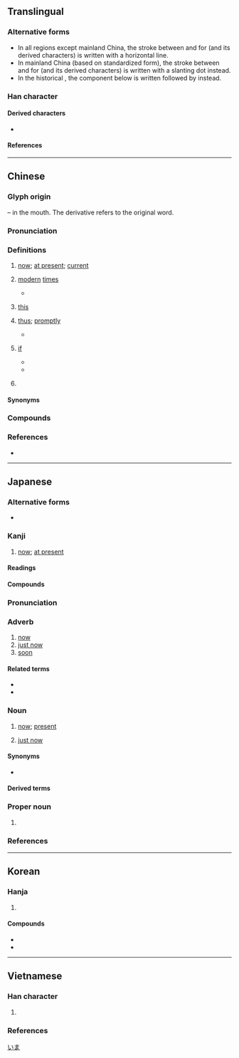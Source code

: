{{also|令}}
{{character info}}
==Translingual==
{{Han stroke|Mainland China<br/>[[File:今-bw.png|200px]]}}
{{Han stroke|All regions except mainland China<br/>[[File:今-tred.png|80px]]}}

===Alternative forms===
* In all regions except mainland China, the stroke between {{l|mul|𠆢}} and {{l|mul|㇇}} for <big>{{lang|mul|sc=Hant|今}}</big> (and its derived characters) is written with a horizontal {{l|mul|一}} line.
* In mainland China (based on ''{{w|Xin Zixing}}'' standardized form), the stroke between {{l|mul|𠆢}} and {{l|mul|㇇}} for <big>{{lang|mul|sc=Hans|今}}</big> (and its derived characters) is written with a slanting {{l|mul|丶}} dot instead.
* In the historical {{w|Kangxi dictionary}}, the component below {{l|mul|𠆢}} is written {{l|mul|一}} followed by {{l|mul|𠃍}} instead.

===Han character===
{{Han char|rn=9|rad=人|as=02|sn=4|four=80207|canj=OIN,OMN|ids=⿱亽㇇(G),⿱亼㇇(HTJKV)}}

====Derived characters====
* {{l|mul|[[仱]], [[吟]], [[坅]], [[妗]], [[岒]], [[忴]], [[扲]], [[汵]], [[昑]], [[肣]], [[枔]], [[㲐]], [[玪]], [[𥄯]], [[矜]], [[砛]], [[紟]]([[𫄛]]), [[耹]], [[䑤]], [[蚙]], [[衿]], [[訡]], [[赺]], [[趻]], [[軡]], [[鈐]]([[钤]]), [[䩂]], [[靲]], [[䪩]], [[䰼]], [[鹶]], [[黅]], [[黔]], [[霒]], [[䶃]], [[䶖]], [[㪁]], [[欦]], [[雂]], [[鳹]], [[㕂]], [[岑]], [[庈]], [[芩]], [[笒]], [[棽]], [[琴]], [[含]], [[念]], [[侌]], [[𠉞]], [[衾]], [[貪]]([[贪]]), [[酓]], [[霠]], [[𩃬]]}}

====References====
{{Han ref|kx=0091.180|dkj=00358|dj=0194.030|hdz=10105.050|uh=4ECA}}

----

==Chinese==
{{zh-forms|alt=𫢉,⿱𠆢𬼽,⿱𠆢下}} <!-- Note: 𫝆 is Japanese alternative form, not Chinese. -->

===Glyph origin===
{{Han etym}}
{{liushu|i}} – in the mouth. The derivative {{och-l|含}} refers to the original word.

===Pronunciation===
{{zh-pron
|m=jīn,er=y
|m-s=jin1
|c=gam1
|c-t=
|g=jin1
|h=pfs=kîm;gd=gim1
|j=jing1
|mb=gíng
|md=gĭng
|mn=kin/kim/taⁿ
|mn_note=kin - colloquial; kim - literary; taⁿ - semantic (also written as {{zh-l|旦}} or {{zh-l|當}})
|mn-t=gim1
|w=1jin
|x=jin1
|mc=y
|oc=y
|cat=n,adv
}}

===Definitions===
{{zh-hanzi}}

# [[now]]; [[at present]]; [[current#Adjective|current]]
#: {{zh-x|今天|the '''current''' day; today}}
#: {{zh-x|從今以後|from '''now''' onwards.}}
#: {{zh-syn|現在}}
# {{lb|zh|literary}} [[modern]] [[times]]
#: {{zh-x|古往今來|from ancient to '''modern times'''.}}
#* {{zh-x|王 之 好{hào} 樂 甚，則 國 其 庶 幾 乎。今 之 樂，猶 古 之 樂 也。|If your Majesty's love of music were very great, Qi would be near to a state of good government! The music of '''the present day''' is just like the music of antiquity, as regards effecting that.|ref=Mengzi}}
#: {{zh-syn|現代}}
#: {{zh-ant|古}}
# {{zh-o}} [[this]]
#: {{zh-x|今次|'''this''' time}}
#: {{uxi|zh|[[今日事，今日畢|'''今'''日事，'''今'''日畢]]|tr='''jīn'''rì shì, '''jīn'''rì bì|''(literally)'' Matters of '''this''' day ought to be completed by '''this''' day.}}
#: {{zh-syn|此|這}}
# {{zh-o}} [[thus]]; [[promptly]]
#* {{zh-x|子 為 我 反，無 見 王 矣。十日 之 內，數 萬 之 眾，今 涉 魏 境。|ref=Zhanguoce}}
#: {{zh-syn|即|立刻}}
# {{zh-o}} [[if]]
#* {{zh-x|此 無 他，與 民 同 樂 也。今 王 與 百姓 同 樂，則 王{wàng} 矣。|Their feeling thus is from no other reason but that you cause them to have their pleasure as you have yours. '''If''' your Majesty '''now''' will make pleasure a thing common to the people and yourself, the royal sway awaits you.|ref=Mengzi|}}
#* {{zh-x|今 兩 虎 共 鬥，其 勢 不 俱 生。|'''If''' we (the two tigers) fight against one another, it is certainly not possible that both of us will survive.|ref=Shiji}}
#: {{zh-syn|若|假如}}
# {{surname|zh}}

====Synonyms====
{{zh-dial|現在}}

===Compounds===
{{zh-der|今天|今日|今年|今旦|不今不古|乃今|事到如今|于今|亙古亙今|今上|今不如昔|今世|今世說|今人|今來|今來古往|今兒|今兒個|今古奇觀|今古學派|今夕|今夕何夕|今夜|今後|今愁古恨|今文|今文家|今文尚書|今文經|今昔|今昔之感|今是昨非|今晚|今朝|今生|今生今世|今番|今茲|今草|今譯|今隸|今雨|今非昔比|今音|今韻|今體詩|以古方今|以古非今|來今|借古諷今|傍今|傳譽古今|其今|冠絕古今|博古知今|博古通今|博覽古今|即今|厚今薄古|厚古薄今|及今|古今|古今中外|古今兒|古今小說|古今少有|古今注|古今絕色|古往今來|古為今用|只今|如今|如今晚兒|尊古卑今|居今稽古|往古來今|從今以後|從古至今|感今懷昔|指古摘今|援古證今|撫今追昔|攀今吊古|攀今攬古|攀今比昔|攀今覽古|方今|於今|昨非今是|是古非今|時今|暨今|格古通今|泥古非今|洞鑒古今|演古勸今|為今之計|現今|當今|當今無輩|目今|知今博古|知古今兒|知往鑒今|空古絕今|競今疏古|而今|而今而後|自今|至今|茹古涵今|說今道古|說古談今|談今論古|談古說今|談古論今|論今說古|講古論今|貫穿今古|貴古賤今|貽範古今|超今冠古|超今絕古|超今越古|越古超今|迄今|透古通今|通今博古|通古博今|酌古御今|鑑古推今|隆古賤今|震古鑠今|非昔是今|頌古非今|今日事，今日畢|今宵|今夫}}

===References===
* {{R:yue:Hanzi}}

{{zh-cat|Present}}

----

==Japanese==

===Alternative forms===
* {{ja-l|𫝆}}

===Kanji===
{{ja-kanji|grade=2|rs=人02}}

# [[now]]; [[at present]]

====Readings====
{{ja-readings
|goon=こん<こん<こむ
|kanon=きん<きん<きむ
|kun=いま-
|nanori=な
}}

====Compounds====
{{attention|ja|Need to convert ja-l to ja-r with hiragana readings}}
{{col5|ja
|{{ja-r|今日|きょう}}: [[today]]
|{{ja-r|今朝|け​さ}}: [[this morning]]
|{{ja-r|今年|ことし}}: [[this year]]
|{{ja-r|今宵|こよい}}: [[tonight]]; [[this evening]]
|{{ja-r|今回|こんかい}}: [[this time]]; [[lately]]
|{{ja-r|今月|こんげつ}}: [[this]] [[month]]
|{{ja-r|今後|こんご}}: [[from now on]]
|{{ja-r|今週|こんしゅう}}: [[this]] [[week]]
|{{ja-r|今度|こんど}}: [[this time]]; [[recent]]; [[previous]]; [[another]]
|{{ja-r|今晩|こんばん}}: [[tonight]]; [[this evening]]
|{{ja-l|今迄}}
|{{ja-l|今際}}
|{{ja-l|今夏}}
|{{ja-l|今期}}
|{{ja-l|今暁}}
|{{ja-l|今古}}
|{{ja-l|今更}}
|{{ja-l|今国会}}
|{{ja-l|今々}}, {{ja-l|今今}}
|{{ja-l|今次}}
|{{ja-l|今秋}}
|{{ja-l|今出来}}
|{{ja-l|今春}}
|{{ja-l|今尚}}
|{{ja-l|今上}}
|{{ja-l|今人}}
|{{ja-l|今世界}}
|{{ja-l|今世紀}}
|{{ja-l|今是昨非}}
|{{ja-l|今生}}
|{{ja-l|今昔}}
|{{ja-l|今川焼}}
|{{ja-l|今程}}
|{{ja-l|今冬}}
|{{ja-l|今道心}}
|{{ja-l|今般}}
|{{ja-l|今風}}
|{{ja-l|今方}}
|{{ja-l|今明日}}
|{{ja-l|今夜}}
|{{ja-l|今夕}}
|{{ja-l|今様}}
}}

{{ja-kanjitab|いま|yomi=k}}

===Pronunciation===
{{ja-pron|yomi=k|いま|acc=1|acc_ref=DJR,NHK}}

===Adverb===
{{ja-pos|adverb|いま}}

# [[now]]
# [[just now]]
# [[soon]]

====Related terms====
* {{ja-r|すぐ}}
* {{ja-r|すぐ に}}

===Noun===
{{ja-noun|いま}}

# [[now]]; [[present#Adjective|present]]
#: {{ja-usex|'''今'''を生きる|'''いま''' を いきる|live in the now}}
#: {{ja-usex|'''今'''はもうない。|'''いま''' は もう ない。|It does not exist any more. (''lit. "now it is no longer existing."'')}}
# [[just now]]
#: {{synonyms|ja|さっき}}
#: {{ja-usex|'''今'''の声|'''いま''' の こえ|that voice just now}}
#: {{ja-usex|なんだったんだろう、'''今'''の。|なん だった ん だろう、'''いま''' の。|What was that just now&hellip;?}}

====Synonyms====
* {{ja-r|現在|げんざい}}

====Derived terms====
{{der3|ja|title=Terms derived from {{ja-r|今|いま}}:
|{{ja-r|今一度|いまいちど}}: [[once more]]
|{{ja-r|今どき|いまどき}}: [[these days]]
|{{ja-r|今時|いまどき}}: {{alt form|ja|{{ja-r|今どき|いまどき}}}}
|{{ja-r|今頃|いまごろ}}: [[around]] [[this time]]
|{{ja-r|今一つ|いまひとつ}}: [[one]] [[more]]; [[another]]; [[slightly]] [[lacking]]
|{{ja-r|今まで|いままで}}: [[until]] [[now]]; [[so far]]
|{{ja-r|今や|いまや}}: [[nowadays]]
|{{ja-r|中今|なかいま|the [[present#Adjective|present]]; as a [[privileged]] [[moment]] in [[eternity]]}}
|{{ja-l|今が今まで}}
|{{ja-l|今ごろ}}
|{{ja-l|今し方}}
|{{ja-l|今では}}
|{{ja-l|今の所}}
|{{ja-l|今めかしい}}
|{{ja-l|今めかす}}
|{{ja-l|今もって}}
|{{ja-l|今や遅しと}}
|{{ja-l|今少し}}
|{{ja-l|今思うと}}
|{{ja-l|今直ぐ}}
}}

===Proper noun===
{{ja-pos|proper|こん}}

# {{surname|ja|sort=こん}}

===References===
<references/>

[[Category:Japanese basic words|いま]]

----

==Korean==

===Hanja===
{{ko-hanja/new|이제|금}}

# {{hanja form of|금|[[now]]; [[at present]]}}

====Compounds====
* {{ko-l|금방|今方}}
* {{ko-l|방금|方今}}

----

==Vietnamese==

===Han character===
{{vi-readings|rs=人02
|hanviet=kim-tdcndg;tdcntd;gdhn, câm-tdcndg;tdcntd
|phienthiet=,居吟 cư ngâm
|nom=kim-tdcndg;tdcntd;bonet;genibrel, câm-tdcndg;tdcntd, căm-tdcndg, cầm-tdcndg, ngấm-tdcndg
}}

# {{rfdef|vi|sort=人02}}

===References===
<references/>